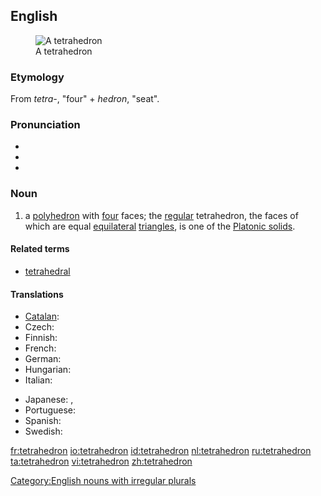 {{wikipedia}}
==English==
[[Image:Tetrahedron.jpg|thumb|A tetrahedron]]

===Etymology===
From {{Gr.}} ''tetra-'', "four" + ''hedron'', "seat".

===Pronunciation===
* {{enPR|/tĕtrəhē'drən/}}
* {{IPA|/tɛtrəˈhiːdrən/}}
* {{SAMPA|/tE.tr@."hi.dr@n/}}

===Noun===
{{en-noun|pl2=tetrahedra}}

# {{geometry}} a [[polyhedron]] with [[four]] faces; the [[regular]] tetrahedron, the faces of which are equal [[equilateral]] [[triangle]]s, is one of the [[Platonic solid]]s.

====Related terms====
* [[tetrahedral]]

====Translations====
{{trans-top|polyhedron}}
* [[Catalan]]: {{t|ca|tetràedre|m}}
* Czech: {{t|cs|čtyřstěn|m}}
* Finnish: {{t|fi|tetraedri}}
* French: {{t|fr|tetraèdre|m}}
* German: {{t|de|Tetraeder|n}}
* Hungarian: {{t|hu|tetraéder}}
* Italian: {{t|it|tetraedro|m}}
{{trans-mid}}
* Japanese: {{t|ja|四面体|tr=shimentai|sc=Jpan}}, {{t|ja|三角錐|tr=sankakusui|sc=Jpan}}
* Portuguese: {{t|pt|tetraedro|m}}
* Spanish: {{t|es|tetraedro|m}}
* Swedish: {{t|sv|tetraeder|c}}
{{trans-bottom}}

[[Category:English nouns with irregular plurals]]

[[fr:tetrahedron]]
[[io:tetrahedron]]
[[id:tetrahedron]]
[[nl:tetrahedron]]
[[ru:tetrahedron]]
[[ta:tetrahedron]]
[[vi:tetrahedron]]
[[zh:tetrahedron]]